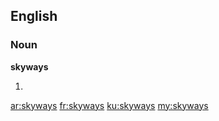 ==English==

===Noun===
'''skyways'''

# {{plural of|skyway}}

[[ar:skyways]]
[[fr:skyways]]
[[ku:skyways]]
[[my:skyways]]